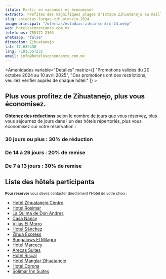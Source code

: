 ```yaml
---
titulo: Partir en vacances et économiser
extracto: Profitez des magnifiques plages d'Ixtapa Zihuatanejo au meilleur prix sur votre hébergement.
slug: estadias-largas-zihuatanejo-2024
imagenprincipal: "/ofertas/estadias-zihua-centro-24.webp"
web: hotelesconencanto.com.mx
telefonos: 755172 2303
whatsapp: "false"
direccion: Zihuatanejo
lat: 17.639436
lang: -101.557232
email: info@hotelesconencanto.com.mx
---
```



<Amenidades variable="Detalles" matriz={[ "Promotions valides du 20 octobre 2024 au 10 avril 2025", "Ces promotions ont des restrictions, veuillez vérifier auprès de chaque hôtel." ]} > 


## Plus vous profitez de Zihuatanejo, plus vous économisez.

**Obtenez des réductions** selon le nombre de jours que vous réservez, plus vous séjournez de jours dans l'un des hôtels répertoriés, plus vous économisez sur votre réservation :

### 30 jours ou plus : 30% de réduction
### De 14 à 29 jours : 20% de remise
### De 7 à 13 jours : 30% de remise

## Liste des hôtels participants

<small>**Pour réserver** vous devez contacter directement l'Hôtel de votre choix :</small>

- [Hotel Zihuatanejo Centro](https://hotelesconencanto.com.mx/hoteles/hotel-zihua-centro/)
- [Hotel Rosimar](https://hotelesconencanto.com.mx/hoteles/hotel-rosimar)
- [La Quinta de Don Andres](https://hotelesconencanto.com.mx/hoteles/hotel-la-quinta-de-don-andres)
- [Casa Nancy](https://hotelesconencanto.com.mx/hoteles/casa-nancy)
- [Villas El Morro](https://hotelesconencanto.com.mx/hoteles/villas-el-morro)
- [Hotel Sánchez](https://hotelesconencanto.com.mx/hoteles/hotel-sanchez)
- [Zihua Express](https://hotelesconencanto.com.mx/hoteles/hotel-zihua-express)
- [Bungalows El Milagro](https://hotelesconencanto.com.mx/hoteles/bungalows-el-milagro)
- [Hotel Marcecy](https://hotelesconencanto.com.mx/hoteles/hotel-marcecy)
- [Arecas Suites](https://hotelesconencanto.com.mx/hoteles/arecas-suites)
- [Hotel Riscal](https://hotelesconencanto.com.mx/hoteles/hotel-riscal)
- [Hotel Manglar Zihuatanejo](https://hotelesconencanto.com.mx/hoteles/hotel-manglar-zihuatanejo)
- [Hotel Corona](https://hotelesconencanto.com.mx/hoteles/hotel-corona)
- [Solimar Inn Suites](https://hotelesconencanto.com.mx/hoteles/solimar-inn-suites)




</Amenidades>

